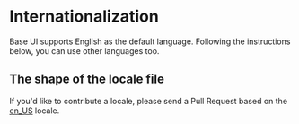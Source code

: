 <!--
Copyright (c) 2018 Uber Technologies, Inc.

This source code is licensed under the MIT license found in the
LICENSE file in the root directory of this source tree.
-->




# Internationalization

Base UI supports English as the default language. Following the instructions below, you
can use other languages too.

<Example title="Internationalization example" path="examples/internationalization/example.js">
  <InternationalizationExample />
</Example>

## The shape of the locale file

<JSON src={en_US} />

If you'd like to contribute a locale, please send a Pull Request based
on the [en_US](https://github.com/uber-web/baseui/tree/master/src/locale) locale.
